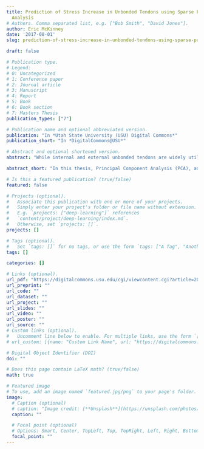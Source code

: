 ```yaml
---
title: Prediction of Stress Increase in Unbonded Tendons using Sparse Principal Component
  Analysis
# Authors. Comma separated list, e.g. ["Bob Smith", "David Jones"].
author: Eric McKinney
date: '2017-08-01'
slug: prediction-of-stress-increase-in-unbonded-tendons-using-sparse-principal-component-analysis

draft: false

# Publication type.
# Legend:
# 0: Uncategorized
# 1: Conference paper
# 2: Journal article
# 3: Manuscript
# 4: Report
# 5: Book
# 6: Book section
# 7: Masters Thesis
publication_types: ["7"]

# Publication name and optional abbreviated version.
publication: "In *Utah State University (USU) Digital Commons*"
publication_short: "In *DigitalCommons@USU*"

# Abstract and optional shortened version.
abstract: "While internal and external unbonded tendons are widely utilized in concrete structures, the analytic solution for the increase in unbonded tendon stress, ∆fps, is challenging due to the lack of bond between strand and concrete. Moreover, most analysis methods do not provide high correlation due to the limited available test data. In this thesis, Principal Component Analysis (PCA), and Sparse Principal Component Analysis (SPCA) are employed on different sets of candidate variables, amongst the material and sectional properties from the database compiled by Maguire et al. [18]. Predictions of ∆fps are made via Principal Component Regression models, and the method proposed, a linear model using SPCA on variables with a significant level of correlation with ∆fps, is shown to improve over current models without increasing complexity."

abstract_short: "In this thesis, Principal Component Analysis (PCA), and Sparse Principal Component Analysis (SPCA) are employed on different sets of candidate variables, amongst the material and sectional properties from the database compiled by Maguire et al. [18]. Predictions of ∆fps are made via Principal Component Regression models, and the method proposed, a linear model using SPCA on variables with a significant level of correlation with ∆fps, is shown to improve over current models without increasing complexity."

# Is this a featured publication? (true/false)
featured: false

# Projects (optional).
#   Associate this publication with one or more of your projects.
#   Simply enter your project's folder or file name without extension.
#   E.g. `projects: ["deep-learning"]` references 
#   `content/project/deep-learning/index.md`.
#   Otherwise, set `projects: []`.
projects: []

# Tags (optional).
#   Set `tags: []` for no tags, or use the form `tags: ["A Tag", "Another Tag"]` for one or more tags.
tags: []

categories: []

# Links (optional).
url_pdf: "https://digitalcommons.usu.edu/cgi/viewcontent.cgi?article=2076&context=gradreports"
url_preprint: ""
url_code: ""
url_dataset: ""
url_project: ""
url_slides: ""
url_video: ""
url_poster: ""
url_source: ""
# Custom links (optional).
#   Uncomment line below to enable. For multiple links, use the form `[{...}, {...}, {...}]`.
# url_custom: [{name: "Custom Link Name", url: "https://digitalcommons.usu.edu/cgi/viewcontent.cgi?article=2076&context=gradreports"}]

# Digital Object Identifier (DOI)
doi: ""

# Does this page contain LaTeX math? (true/false)
math: true

# Featured image
# To use, add an image named `featured.jpg/png` to your page's folder. 
image:
  # Caption (optional)
  # caption: "Image credit: [**Unsplash**](https://unsplash.com/photos/pLCdAaMFLTE)"
  caption: ""

  # Focal point (optional)
  # Options: Smart, Center, TopLeft, Top, TopRight, Left, Right, BottomLeft, Bottom, BottomRight
  focal_point: ""
---
```

